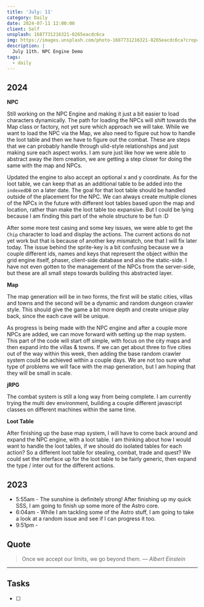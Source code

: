 ```yaml
---
title: 'July: 11'
category: Daily
date: 2024-07-11 12:00:00
client: Self
unsplash: 1687731216321-8265eacdc6ca
img: https://images.unsplash.com/photo-1687731216321-8265eacdc6ca?crop=entropy&cs=srgb&fm=jpg&ixid=MnwzNjM5Nzd8MHwxfHJhbmRvbXx8fHx8fHx8fDE2ODE3NDg2ODY&ixlib=rb-4.0.3&q=85
description: |
  July 11th. NPC Engine Demo
tags:
  - daily
---
```



## 2024

**NPC**

Still working on the NPC Engine and making it just a bit easier to load characters dynamically.
The path for loading the NPCs will shift towards the Map class or factory, not yet sure which approach we will take.
While we want to load the NPC via the Map, we also need to figure out how to handle the loot table and then we have to figure out the combat.
These are steps that we can probably handle through ulid-style relationships and just making sure each aspect works.
I am sure just like how we were able to abstract away the item creation, we are getting a step closer for doing the same with the map and NPCs.

Updated the engine to also accept an optional x and y coordinate.
As for the loot table, we can keep that as an additional table to be added into the `indexedDB` on a later date.
The goal for that loot table should be handled outside of the placement for the NPC.
We can always create multiple clones of the NPCs in the future with different loot tables based upon the map and location, rather than make the loot table too expansive.
But I could be lying because I am finding this part of the whole structure to be fun :D

After some more test casing and some key issues, we were able to get the `Chip` character to load and display the actions.
The current actions do not yet work but that is because of another key mismatch, one that I will fix later today.
The issue behind the sprite-key is a bit confusing because we a couple different ids, names and keys that represent the object within the grid engine itself, phaser, client-side database and also the static-side.
I have not even gotten to the management of the NPCs from the server-side, but these are all small steps towards building this abstracted layer.

**Map**

The map generation will be in two forms, the first will be static cities, villas and towns and the second will be a dynamic and random dungeon crawler style.
This should give the game a bit more depth and create unique play back, since the each cave will be unique.

As progress is being made with the NPC engine and after a couple more NPCs are added, we can move forward with setting up the map system.
This part of the code will start off simple, with focus on the city maps and then expand into the villas & towns.
If we can get about three to five cities out of the way within this week, then adding the base random crawler system could be achieved within a couple days.
We are not too sure what type of problems we will face with the map generation, but I am hoping that they will be small in scale. 

**jRPG**

The combat system is still a long way from being complete.
I am currently trying the multi dev environment, building a couple different javascript classes on different machines within the same time.

**Loot Table**

After finishing up the base map system, I will have to come back around and expand the NPC engine, with a loot table.
I am thinking about how I would want to handle the loot tables, if we should do isolated tables for each action?
So a different loot table for stealing, combat, trade and quest?
We could set the interface up for the loot table to be fairly generic, then expand the type / inter out for the different actions.

<Adsense />

## 2023
- 5:55am - The sunshine is definitely strong! After finishing up my quick SSS, I am going to finish up some more of the Astro core.
- 6:04am - While I am tackling some of the Astro stuff, I am going to take a look at a random issue and see if I can progress it too.
- 9:51pm - 

## Quote

> Once we accept our limits, we go beyond them.
> — <cite>Albert Einstein</cite>

---

## Tasks

- [ ]